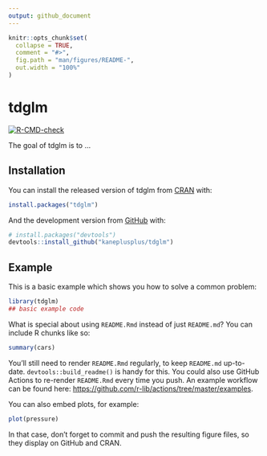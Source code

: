 ```yaml
---
output: github_document
---
```


<!-- README.md is generated from README.Rmd. Please edit that file -->

```r
knitr::opts_chunk$set(
  collapse = TRUE,
  comment = "#>",
  fig.path = "man/figures/README-",
  out.width = "100%"
)
```

# tdglm

<!-- badges: start -->
[![R-CMD-check](https://github.com/kaneplusplus/tdglm/workflows/R-CMD-check/badge.svg)](https://github.com/kaneplusplus/tdglm/actions)
<!-- badges: end -->

The goal of tdglm is to ...

## Installation

You can install the released version of tdglm from [CRAN](https://CRAN.R-project.org) with:

``` r
install.packages("tdglm")
```

And the development version from [GitHub](https://github.com/) with:

``` r
# install.packages("devtools")
devtools::install_github("kaneplusplus/tdglm")
```
## Example

This is a basic example which shows you how to solve a common problem:

```r
library(tdglm)
## basic example code
```

What is special about using `README.Rmd` instead of just `README.md`? You can include R chunks like so:

```r
summary(cars)
```

You'll still need to render `README.Rmd` regularly, to keep `README.md` up-to-date. `devtools::build_readme()` is handy for this. You could also use GitHub Actions to re-render `README.Rmd` every time you push. An example workflow can be found here: <https://github.com/r-lib/actions/tree/master/examples>.

You can also embed plots, for example:

```r
plot(pressure)
```

In that case, don't forget to commit and push the resulting figure files, so they display on GitHub and CRAN.
